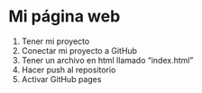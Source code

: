
# Mi página web

1. Tener mi proyecto
1. Conectar mi proyecto a GitHub
1. Tener un archivo en html llamado "index.html"
1. Hacer push al repositorio
1. Activar GitHub pages